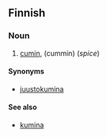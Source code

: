 ==Finnish==

===Noun===
{{fi-noun}}

# [[cumin]], (cummin) (''spice'')

====Synonyms====
*[[juustokumina]]

====See also====
*[[kumina#Etymology 2|kumina]]